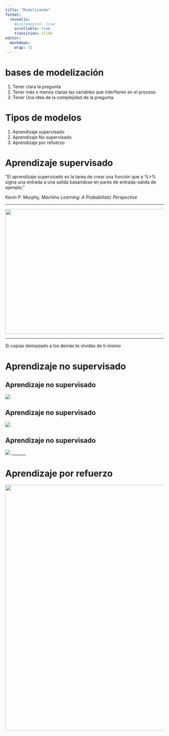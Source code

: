 ```yaml
---
title: "Modelizando"
format:
  revealjs:
    #incremental: true  
    scrollable: true
    transition: slide
editor: 
  markdown: 
    wrap: 72
---
```


# bases de modelización

1.  Tener clara la pregunta
2.  Tener más o menos claras las variables que interfieren en el proceso
3.  Tener Una idea de la complejidad de la pregunta

# Tipos de modelos

1.  Aprendizaje supervisado
2.  Aprendizaje No supervisado
3.  Aprendizaje por refuerzo

# Aprendizaje supervisado

"El aprendizaje supervisado es la tarea de crear una función que a %\>%
signa una entrada a una salida basándose en pares de entrada-salida de
ejemplo."

Kevin P. Murphy, *Machine Learning: A Probabilistic Perspective*

------------------------------------------------------------------------

![](Imagenes/monos_empresas.jpg){width="697" height="395"}

------------------------------------------------------------------------

Si copias demasiado a los demás te olvidas de ti mismo

# Aprendizaje no supervisado

## Aprendizaje no supervisado

![](Imagenes/target.png)

## Aprendizaje no supervisado

![](Imagenes/tickets%20compra%20embarazo.png)

## Aprendizaje no supervisado

![](Imagenes/tickets%20compra%20dinero.png) \_\_\_\_\_\_\_

# Aprendizaje por refuerzo

![](Imagenes/mario_models.jpg){width="778"}
